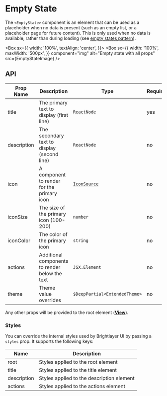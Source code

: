 
# Empty State

The `<EmptyState>` component is an element that can be used as a placeholder when no data is present (such as an empty list, or a placeholder page for future content). This is only used when no data is available, rather than during loading (see [empty states pattern](https://brightlayer-ui.github.io/patterns/empty-states)).

<Box
  sx={{
    width: '100%',
    textAlign: 'center',
  }}>
  <Box
    sx={{
      width: '100%',
      maxWidth: '500px',
    }}
    component="img"
    alt="Empty state with all props"
    src={EmptyStateImage}
  />
</Box>
## API

<Box>

| Prop Name   | Description                                    | Type                                       | Required | Default                 |
| ----------- | ---------------------------------------------- | ------------------------------------------ | -------- | ----------------------- |
| title       | The primary text to display (first line)       | `ReactNode`                                | yes      |                         |
| description | The secondary text to display (second line)    | `ReactNode`                                | no       |                         |
| icon        | A component to render for the primary icon     | [`IconSource`](/components/Icons/api-docs) | no       |                         |
| iconSize    | The size of the primary icon (100-200)         | `number`                                   | no       | 100                     |
| iconColor   | The color of the primary icon                  | `string`                                   | no       | `theme.colors.disabled` |
| actions     | Additional components to render below the text | `JSX.Element`                              | no       |                         |
| theme       | Theme value overrides                          | `$DeepPartial<ExtendedTheme>`              | no       |                         |

</Box>

Any other props will be provided to the root element ([**View**](https://reactnative.dev/docs/view)).

### Styles

You can override the internal styles used by Brightlayer UI by passing a `styles` prop. It supports the following keys:

<Box>

| Name        | Description                               |
| ----------- | ----------------------------------------- |
| root        | Styles applied to the root element        |
| title       | Styles applied to the title element       |
| description | Styles applied to the description element |
| actions     | Styles applied to the actions element     |

</Box>
